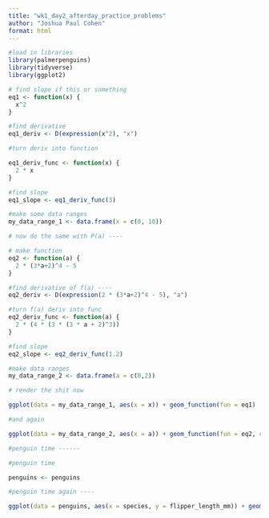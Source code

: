 ```yaml
---
title: "wk1_day2_afterday_practice_problems"
author: "Joshua Paul Cohen"
format: html
---
```


```r
#load in libraries
library(palmerpenguins)
library(tidyverse)
library(ggplot2)
```


```r

# find slope if this or something
eq1 <- function(x) {
  x^2
}

#find derivative
eq1_deriv <- D(expression(x^2), "x")

#turn deriv into function

eq1_deriv_func <- function(x) {
  2 * x
}

#find slope
eq1_slope <- eq1_deriv_func(3)

#make some data ranges
my_data_range_1 <- data.frame(x = c(0, 10))
```


```r
# now do the same with P(a) ----

# make function
eq2 <- function(a) {
  2 * (3*a+2)^4 - 5
}

#find derivative of f(a) ----
eq2_deriv <- D(expression(2 * (3*a+2)^4 - 5), "a")

#turn f(a) deriv into func
eq2_deriv_func <- function(a) {
  2 * (4 * (3 * (3 * a + 2)^3))
}

#find slope
eq2_slope <- eq2_deriv_func(1.2)

#make data ranges
my_data_range_2 <- data.frame(a = c(0,2))

```


```r
# render the shit now

ggplot(data = my_data_range_1, aes(x = x)) + geom_function(fun = eq1)
```

```r
#and again

ggplot(data = my_data_range_2, aes(x = a)) + geom_function(fun = eq2, color = "red")

```


```r

#penguin time ------

#penguin time

penguins <- penguins

```

```r

#penguin time again ----

ggplot(data = penguins, aes(x = species, y = flipper_length_mm)) + geom_point() + geom_jitter() + labs(x = "Species", y = "Flipper Length (mm)", title = "Flipper Length in Penguins by Species")

```

